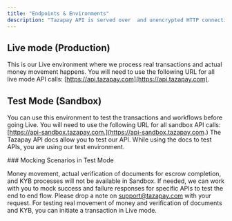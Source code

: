 ```yaml
---
title: "Endpoints & Environments"
description: "Tazapay API is served over  and unencrypted HTTP connections are not supported. Tazapay API has the following endpoints:"
---
```


## Live mode (Production)

This is our Live environment where we process real transactions and actual money movement happens. You will need to use the following URL for all live mode API calls: [https://api.tazapay.com](https://api.tazapay.com).

## Test Mode (Sandbox)

You can use this environment to test the transactions and workflows before going Live. You will need to use the following URL for all sandbox API calls: [https://api-sandbox.tazapay.com.](https://api-sandbox.tazapay.com.) The Tazapay API docs allow you to test our API. While using the docs to test APIs, you are using our test environment.

<Info>
  ### Mocking Scenarios in Test Mode

  Money movement, actual verification of documents for escrow completion, and KYB processes will not be available in Sandbox. If needed, we can work with you to mock success and failure responses for specific APIs to test the end to end flow. Please drop a note on [support@tazapay.com](mailto:support@tazapay.com) with your request. For testing real movement of money and verification of documents and KYB, you can initiate a transaction in Live mode.
</Info>
